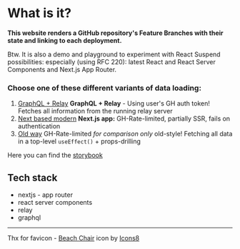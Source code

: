 # What is it?

**This website renders a GitHub repository's Feature Branches with their state and linking to each deployment.**

Btw. It is also a demo and playground to experiment with React Suspend possibilities: especially (using RFC 220): latest
React and React Server Components and Next.js App Router.

### Choose one of these different variants of data loading:

1.  [GraphQL + Relay](/relay)
    **GraphQL + Relay** - Using user's GH auth token!
    Fetches all information from the running relay server
2.  [Next based modern](/next)
    **Next.js app:** GH-Rate-limited, partially SSR, fails on authentication
3.  [Old way](/restful)
    GH-Rate-limited _for comparison only_ old-style!
    Fetching all data in a top-level `useEffect()` + props-drilling

Here you can find the [storybook](https://www.chromatic.com/library?appId=5afab010f1d19900240b5469)

## Tech stack

- nextjs - app router
- react server components
- relay
- graphql

---

Thx for favicon - [Beach Chair](https://icons8.com/icon/fLvnuDaglUNd/beach-chair) icon by [Icons8](https://icons8.com)
